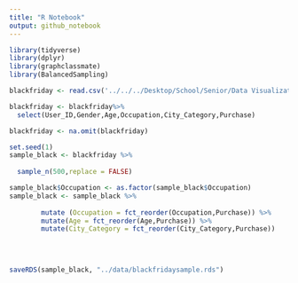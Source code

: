 ```yaml
---
title: "R Notebook"
output: github_notebook
---
```

```r
library(tidyverse)
library(dplyr)
library(graphclassmate)
library(BalancedSampling)
```

```r
blackfriday <- read.csv('../../../Desktop/School/Senior/Data Visualization/ME447-singhab/data-raw/BlackFriday.csv')
```

```r
blackfriday <- blackfriday%>%
  select(User_ID,Gender,Age,Occupation,City_Category,Purchase)
```


```r
blackfriday <- na.omit(blackfriday)
```
```r
set.seed(1)
sample_black <- blackfriday %>%
 
  sample_n(500,replace = FALSE)
```


```r

sample_black$Occupation <- as.factor(sample_black$Occupation)
sample_black <- sample_black %>% 
       
        mutate (Occupation = fct_reorder(Occupation,Purchase)) %>%       
        mutate(Age = fct_reorder(Age,Purchase)) %>%
        mutate(City_Category = fct_reorder(City_Category,Purchase))
        
        
  


```

```r
saveRDS(sample_black, "../data/blackfridaysample.rds")
```

